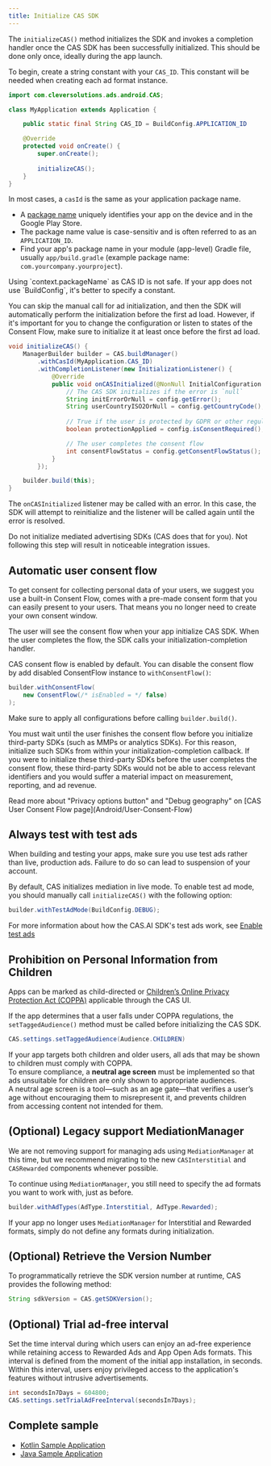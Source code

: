 ```yaml
---
title: Initialize CAS SDK
---
```


The `initializeCAS()` method initializes the SDK and invokes a completion handler once the CAS SDK has been successfully initialized.
This should be done only once, ideally during the app launch.

To begin, create a string constant with your `CAS_ID`. This constant will be needed when creating each ad format instance.

```java
import com.cleversolutions.ads.android.CAS;

class MyApplication extends Application {

    public static final String CAS_ID = BuildConfig.APPLICATION_ID

    @Override
    protected void onCreate() {
        super.onCreate();
        
        initializeCAS();
    }
}
```

<Accordion title="What is CAS ID?">

In most cases, a `casId` is the same as your application package name.
- A [package name](https://developer.android.com/studio/build/application-id) uniquely identifies your app on the device and in the Google Play Store.
- The package name value is case-sensitiv and is often referred to as an `APPLICATION_ID`.
- Find your app's package name in your module (app-level) Gradle file, usually `app/build.gradle` (example package name: `com.yourcompany.yourproject`).

</Accordion>


<Info>
Using `context.packageName` as CAS ID is not safe. If your app does not use `BuildConfig`, it's better to specify a constant.
</Info>

You can skip the manual call for ad initialization, and then the SDK will automatically perform the initialization before the first ad load. However, if it's important for you to change the configuration or listen to states of the Consent Flow, make sure to initialize it at least once before the first ad load.

```java
void initializeCAS() {
    ManagerBuilder builder = CAS.buildManager()
        .withCasId(MyApplication.CAS_ID)
        .withCompletionListener(new InitializationListener() {  
            @Override  
            public void onCASInitialized(@NonNull InitialConfiguration config) { 
                // The CAS SDK initializes if the error is `null`
                String initErrorOrNull = config.getError();
                String userCountryISO2OrNull = config.getCountryCode();
                
                // True if the user is protected by GDPR or other regulations
                boolean protectionApplied = config.isConsentRequired();

                // The user completes the consent flow
                int consentFlowStatus = config.getConsentFlowStatus(); 
            }  
        });

    builder.build(this);
}
```

The `onCASInitialized` listener may be called with an error. In this case, the SDK will attempt to reinitialize and the listener will be called again until the error is resolved.

<Error>  
Do not initialize mediated advertising SDKs (CAS does that for you).  
Not following this step will result in noticeable integration issues.
</Error>

## Automatic user consent flow
To get consent for collecting personal data of your users, we suggest you use a built-in Consent Flow, comes with a pre-made consent form that you can easily present to your users. That means you no longer need to create your own consent window.  

The user will see the consent flow when your app initialize CAS SDK. When the user completes the flow, the SDK calls your initialization-completion handler.

CAS consent flow is enabled by default. You can disable the consent flow by add disabled  ConsentFlow instance to `withConsentFlow()`:
```java
builder.withConsentFlow(
    new ConsentFlow(/* isEnabled = */ false)
);
```

Make sure to apply all configurations before calling `builder.build()`.

You must wait until the user finishes the consent flow before you initialize third-party SDKs (such as MMPs or analytics SDKs). For this reason, initialize such SDKs from within your initialization-completion callback. If you were to initialize these third-party SDKs before the user completes the consent flow, these third-party SDKs would not be able to access relevant identifiers and you would suffer a material impact on measurement, reporting, and ad revenue.

<Info>
Read more about "Privacy options button" and "Debug geography" on [CAS User Consent Flow page](Android/User-Consent-Flow)
</Info>

## Always test with test ads
When building and testing your apps, make sure you use test ads rather than live, production ads. Failure to do so can lead to suspension of your account.

By default, CAS initializes mediation in live mode. To enable test ad mode, you should manually call `initializeCAS()` with the following option:
```java
builder.withTestAdMode(BuildConfig.DEBUG);
```

For more information about how the CAS.AI SDK's test ads work, see [Enable test ads](Android/Enabling-test-ads)


## Prohibition on Personal Information from Children
Apps can be marked as child-directed or [Children’s Online Privacy Protection Act (COPPA)](https://www.ftc.gov/tips-advice/business-center/privacy-and-security/children%27s-privacy) applicable through the CAS UI.  

If the app determines that a user falls under COPPA regulations, the `setTaggedAudience()` method must be called before initializing the CAS SDK.
```java
CAS.settings.setTaggedAudience(Audience.CHILDREN)
```

If your app targets both children and older users, all ads that may be shown to children must comply with COPPA.  
To ensure compliance, a **neutral age screen** must be implemented so that ads unsuitable for children are only shown to appropriate audiences.  
A neutral age screen is a tool—such as an age gate—that verifies a user’s age without encouraging them to misrepresent it, and prevents children from accessing content not intended for them.


## (Optional) Legacy support MediationManager
We are not removing support for managing ads using `MediationManager` at this time, but we recommend migrating to the new `CASInterstitial` and `CASRewarded` components whenever possible.

To continue using `MediationManager`, you still need to specify the ad formats you want to work with, just as before.  
```java
builder.withAdTypes(AdType.Interstitial, AdType.Rewarded);
```
If your app no longer uses `MediationManager` for Interstitial and Rewarded formats, simply do not define any formats during initialization.

## (Optional) Retrieve the Version Number
To programmatically retrieve the SDK version number at runtime, CAS provides the following method:
```java
String sdkVersion = CAS.getSDKVersion();
```

## (Optional) Trial ad-free interval
Set the time interval during which users can enjoy an ad-free experience while retaining access
to Rewarded Ads and App Open Ads formats. This interval is defined from the moment of the initial
app installation, in seconds. Within this interval, users enjoy privileged access to the
application's features without intrusive advertisements.

```java
int secondsIn7Days = 604800;
CAS.settings.setTrialAdFreeInterval(secondsIn7Days);
```

## Complete sample
- [Kotlin Sample Application](https://github.com/cleveradssolutions/CAS-Android/blob/master/kotlinSample/src/main/java/com/cleveradssolutions/sampleapp/SampleApplication.kt)
- [Java Sample Application](https://github.com/cleveradssolutions/CAS-Android/blob/master/javaSample/src/main/java/com/cleveradssolutions/sampleapp/SampleApplication.java)
